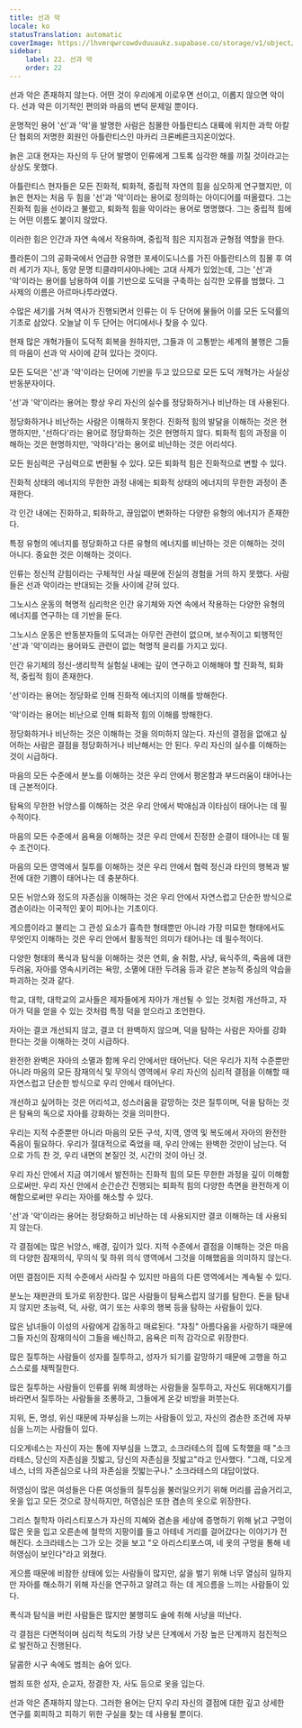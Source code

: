 ```yaml
---
title: 선과 악
locale: ko
statusTranslation: automatic
coverImage: https://lhvmrqwrcowdvduuaukz.supabase.co/storage/v1/object/public/strapi-uploads/small_cover-educacion-fundamental.webp-2d51a7828a2b1309555be27f7e2a61a0.webp
sidebar:
    label: 22. 선과 악
    order: 22
---
```

선과 악은 존재하지 않는다. 어떤 것이 우리에게 이로우면 선이고, 이롭지 않으면 악이다. 선과 악은 이기적인 편의와 마음의 변덕 문제일 뿐이다.

운명적인 용어 '선'과 '악'을 발명한 사람은 침몰한 아틀란티스 대륙에 위치한 과학 아칼단 협회의 저명한 회원인 아틀란티스인 마카리 크론베른크지온이었다.

늙은 고대 현자는 자신의 두 단어 발명이 인류에게 그토록 심각한 해를 끼칠 것이라고는 상상도 못했다.

아틀란티스 현자들은 모든 진화적, 퇴화적, 중립적 자연의 힘을 심오하게 연구했지만, 이 늙은 현자는 처음 두 힘을 '선'과 '악'이라는 용어로 정의하는 아이디어를 떠올렸다. 그는 진화적 힘을 선이라고 불렀고, 퇴화적 힘을 악이라는 용어로 명명했다. 그는 중립적 힘에는 어떤 이름도 붙이지 않았다.

이러한 힘은 인간과 자연 속에서 작용하며, 중립적 힘은 지지점과 균형점 역할을 한다.

플라톤이 그의 공화국에서 언급한 유명한 포세이도니스를 가진 아틀란티스의 침몰 후 여러 세기가 지나, 동양 문명 티클랴미샤야나에는 고대 사제가 있었는데, 그는 '선'과 '악'이라는 용어를 남용하여 이를 기반으로 도덕을 구축하는 심각한 오류를 범했다. 그 사제의 이름은 아르마나투라였다.

수많은 세기를 거쳐 역사가 진행되면서 인류는 이 두 단어에 물들어 이를 모든 도덕률의 기초로 삼았다. 오늘날 이 두 단어는 어디에서나 찾을 수 있다.

현재 많은 개혁가들이 도덕적 회복을 원하지만, 그들과 이 고통받는 세계의 불행은 그들의 마음이 선과 악 사이에 갇혀 있다는 것이다.

모든 도덕은 '선'과 '악'이라는 단어에 기반을 두고 있으므로 모든 도덕 개혁가는 사실상 반동분자이다.

'선'과 '악'이라는 용어는 항상 우리 자신의 실수를 정당화하거나 비난하는 데 사용된다.

정당화하거나 비난하는 사람은 이해하지 못한다. 진화적 힘의 발달을 이해하는 것은 현명하지만, '선하다'라는 용어로 정당화하는 것은 현명하지 않다. 퇴화적 힘의 과정을 이해하는 것은 현명하지만, '악하다'라는 용어로 비난하는 것은 어리석다.

모든 원심력은 구심력으로 변환될 수 있다. 모든 퇴화적 힘은 진화적으로 변할 수 있다.

진화적 상태의 에너지의 무한한 과정 내에는 퇴화적 상태의 에너지의 무한한 과정이 존재한다.

각 인간 내에는 진화하고, 퇴화하고, 끊임없이 변화하는 다양한 유형의 에너지가 존재한다.

특정 유형의 에너지를 정당화하고 다른 유형의 에너지를 비난하는 것은 이해하는 것이 아니다. 중요한 것은 이해하는 것이다.

인류는 정신적 갇힘이라는 구체적인 사실 때문에 진실의 경험을 거의 하지 못했다. 사람들은 선과 악이라는 반대되는 것들 사이에 갇혀 있다.

그노시스 운동의 혁명적 심리학은 인간 유기체와 자연 속에서 작용하는 다양한 유형의 에너지를 연구하는 데 기반을 둔다.

그노시스 운동은 반동분자들의 도덕과는 아무런 관련이 없으며, 보수적이고 퇴행적인 '선'과 '악'이라는 용어와도 관련이 없는 혁명적 윤리를 가지고 있다.

인간 유기체의 정신-생리학적 실험실 내에는 깊이 연구하고 이해해야 할 진화적, 퇴화적, 중립적 힘이 존재한다.

'선'이라는 용어는 정당화로 인해 진화적 에너지의 이해를 방해한다.

'악'이라는 용어는 비난으로 인해 퇴화적 힘의 이해를 방해한다.

정당화하거나 비난하는 것은 이해하는 것을 의미하지 않는다. 자신의 결점을 없애고 싶어하는 사람은 결점을 정당화하거나 비난해서는 안 된다. 우리 자신의 실수를 이해하는 것이 시급하다.

마음의 모든 수준에서 분노를 이해하는 것은 우리 안에서 평온함과 부드러움이 태어나는 데 근본적이다.

탐욕의 무한한 뉘앙스를 이해하는 것은 우리 안에서 박애심과 이타심이 태어나는 데 필수적이다.

마음의 모든 수준에서 음욕을 이해하는 것은 우리 안에서 진정한 순결이 태어나는 데 필수 조건이다.

마음의 모든 영역에서 질투를 이해하는 것은 우리 안에서 협력 정신과 타인의 행복과 발전에 대한 기쁨이 태어나는 데 충분하다.

모든 뉘앙스와 정도의 자존심을 이해하는 것은 우리 안에서 자연스럽고 단순한 방식으로 겸손이라는 이국적인 꽃이 피어나는 기초이다.

게으름이라고 불리는 그 관성 요소가 흉측한 형태뿐만 아니라 가장 미묘한 형태에서도 무엇인지 이해하는 것은 우리 안에서 활동적인 의미가 태어나는 데 필수적이다.

다양한 형태의 폭식과 탐식을 이해하는 것은 연회, 술 취함, 사냥, 육식주의, 죽음에 대한 두려움, 자아를 영속시키려는 욕망, 소멸에 대한 두려움 등과 같은 본능적 중심의 악습을 파괴하는 것과 같다.

학교, 대학, 대학교의 교사들은 제자들에게 자아가 개선될 수 있는 것처럼 개선하고, 자아가 덕을 얻을 수 있는 것처럼 특정 덕을 얻으라고 조언한다.

자아는 결코 개선되지 않고, 결코 더 완벽하지 않으며, 덕을 탐하는 사람은 자아를 강화한다는 것을 이해하는 것이 시급하다.

완전한 완벽은 자아의 소멸과 함께 우리 안에서만 태어난다. 덕은 우리가 지적 수준뿐만 아니라 마음의 모든 잠재의식 및 무의식 영역에서 우리 자신의 심리적 결점을 이해할 때 자연스럽고 단순한 방식으로 우리 안에서 태어난다.

개선하고 싶어하는 것은 어리석고, 성스러움을 갈망하는 것은 질투이며, 덕을 탐하는 것은 탐욕의 독으로 자아를 강화하는 것을 의미한다.

우리는 지적 수준뿐만 아니라 마음의 모든 구석, 지역, 영역 및 복도에서 자아의 완전한 죽음이 필요하다. 우리가 절대적으로 죽었을 때, 우리 안에는 완벽한 것만이 남는다. 덕으로 가득 찬 것, 우리 내면의 본질인 것, 시간의 것이 아닌 것.

우리 자신 안에서 지금 여기에서 발전하는 진화적 힘의 모든 무한한 과정을 깊이 이해함으로써만. 우리 자신 안에서 순간순간 진행되는 퇴화적 힘의 다양한 측면을 완전하게 이해함으로써만 우리는 자아를 해소할 수 있다.

'선'과 '악'이라는 용어는 정당화하고 비난하는 데 사용되지만 결코 이해하는 데 사용되지 않는다.

각 결점에는 많은 뉘앙스, 배경, 깊이가 있다. 지적 수준에서 결점을 이해하는 것은 마음의 다양한 잠재의식, 무의식 및 하위 의식 영역에서 그것을 이해했음을 의미하지 않는다.

어떤 결점이든 지적 수준에서 사라질 수 있지만 마음의 다른 영역에서는 계속될 수 있다.

분노는 재판관의 토가로 위장한다. 많은 사람들이 탐욕스럽지 않기를 탐한다. 돈을 탐내지 않지만 초능력, 덕, 사랑, 여기 또는 사후의 행복 등을 탐하는 사람들이 있다.

많은 남녀들이 이성의 사람에게 감동하고 매료된다. "자칭" 아름다움을 사랑하기 때문에 그들 자신의 잠재의식이 그들을 배신하고, 음욕은 미적 감각으로 위장한다.

많은 질투하는 사람들이 성자를 질투하고, 성자가 되기를 갈망하기 때문에 고행을 하고 스스로를 채찍질한다.

많은 질투하는 사람들이 인류를 위해 희생하는 사람들을 질투하고, 자신도 위대해지기를 바라면서 질투하는 사람들을 조롱하고, 그들에게 온갖 비방을 퍼붓는다.

지위, 돈, 명성, 위신 때문에 자부심을 느끼는 사람들이 있고, 자신의 겸손한 조건에 자부심을 느끼는 사람들이 있다.

디오게네스는 자신이 자는 통에 자부심을 느꼈고, 소크라테스의 집에 도착했을 때 "소크라테스, 당신의 자존심을 짓밟고, 당신의 자존심을 짓밟고"라고 인사했다. "그래, 디오게네스, 너의 자존심으로 나의 자존심을 짓밟는구나." 소크라테스의 대답이었다.

허영심이 많은 여성들은 다른 여성들의 질투심을 불러일으키기 위해 머리를 곱슬거리고, 옷을 입고 모든 것으로 장식하지만, 허영심은 또한 겸손의 옷으로 위장한다.

그리스 철학자 아리스티포스가 자신의 지혜와 겸손을 세상에 증명하기 위해 낡고 구멍이 많은 옷을 입고 오른손에 철학의 지팡이를 들고 아테네 거리를 걸어갔다는 이야기가 전해진다. 소크라테스는 그가 오는 것을 보고 "오 아리스티포스여, 네 옷의 구멍을 통해 네 허영심이 보인다"라고 외쳤다.

게으름 때문에 비참한 상태에 있는 사람들이 많지만, 삶을 벌기 위해 너무 열심히 일하지만 자아를 해소하기 위해 자신을 연구하고 알려고 하는 데 게으름을 느끼는 사람들이 있다.

폭식과 탐식을 버린 사람들은 많지만 불행히도 술에 취해 사냥을 떠난다.

각 결점은 다면적이며 심리적 척도의 가장 낮은 단계에서 가장 높은 단계까지 점진적으로 발전하고 진행된다.

달콤한 시구 속에도 범죄는 숨어 있다.

범죄 또한 성자, 순교자, 정결한 자, 사도 등으로 옷을 입는다.

선과 악은 존재하지 않는다. 그러한 용어는 단지 우리 자신의 결점에 대한 깊고 상세한 연구를 회피하고 피하기 위한 구실을 찾는 데 사용될 뿐이다.

